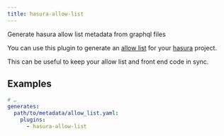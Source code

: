 ```yaml
---
title: hasura-allow-list
---
```



<PluginHeader />

Generate hasura allow list metadata from graphql files

You can use this plugin to generate an [allow list](https://hasura.io/docs/latest/graphql/cloud/security/allow-lists.html) for your [hasura](https://hasura.io) project.

This can be useful to keep your allow list and front end code in sync.

## Examples

```yaml {5}
# …
generates:
  path/to/metadata/allow_list.yaml:
    plugins:
      - hasura-allow-list
```

<PluginApiDocs />
